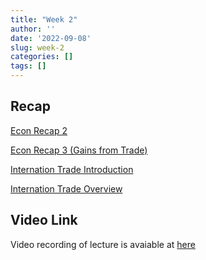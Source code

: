 ```yaml
---
title: "Week 2"
author: ''
date: '2022-09-08'
slug: week-2
categories: []
tags: []
---
```



## Recap

[Econ Recap 2](/pdf/Econ_Recap_2.pdf)

[Econ Recap 3 (Gains from Trade)](/pdf/Econ_Recap_3(Gains from Trade).pdf)

[Internation Trade Introduction](/pdf/InternationTradeIntroduction.pdf)

[Internation Trade Overview](/pdf/InternationTradeOverview.pdf)

## Video Link

Video recording of lecture is avaiable at [here](https://ksu.zoom.us/rec/play/1hbqh7oK4KNHsPku2YeTSmjOwalnQaW2IC0g04aAgDHSbqrXdsU6kkgwSVOqW9yKFMFjS6ne4AaDd1ZK.aG8qvoIwe_8fZFNV?continueMode=true&_x_zm_rtaid=j4EJGdacQIONpWK5hr9y7A.1662827614342.cea8fcff6b200eff2bed25fac46a2f9d&_x_zm_rhtaid=102)